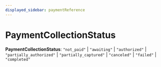 ```yaml
---
displayed_sidebar: paymentReference
---
```



# PaymentCollectionStatus

 **PaymentCollectionStatus**: `"not_paid"` \| `"awaiting"` \| `"authorized"` \| `"partially_authorized"` \| `"partially_captured"` \| `"canceled"` \| `"failed"` \| `"completed"`
